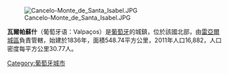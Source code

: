 {{unreferenced|time=2015-06-30T13:47:47+00:00}}
[[Image:Cancelo-Monte_de_Santa_Isabel.JPG|thumb]]

{{Coord|41|36|35|N|7|18|44|W|display=title}}

'''瓦爾帕蘇什'''（葡萄牙语：Valpaços）是[[葡萄牙|葡萄牙]]的城鎮，位於該國北部，由[[雷亞爾城區|雷亞爾城區]]負責管轄，始建於1836年，面積548.74平方公里，2011年人口16,882，人口密度每平方公里30.77人。

{{Portugal-geo-stub}}
[[Category:葡萄牙城市|Category:葡萄牙城市]]